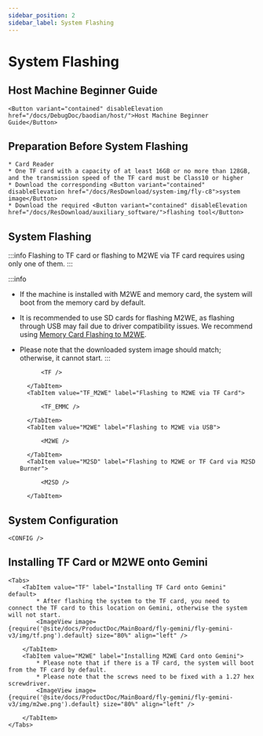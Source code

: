 ```yaml
---
sidebar_position: 2
sidebar_label: System Flashing
---
```




# System Flashing

## Host Machine Beginner Guide

    <Button variant="contained" disableElevation href="/docs/DebugDoc/baodian/host/">Host Machine Beginner Guide</Button>

## Preparation Before System Flashing

    * Card Reader
    * One TF card with a capacity of at least 16GB or no more than 128GB, and the transmission speed of the TF card must be Class10 or higher
    * Download the corresponding <Button variant="contained" disableElevation href="/docs/ResDownload/system-img/fly-c8">system image</Button>
    * Download the required <Button variant="contained" disableElevation href="/docs/ResDownload/auxiliary_software/">flashing tool</Button>

## System Flashing

:::info
Flashing to TF card or flashing to M2WE via TF card requires using only one of them.
:::

:::info
* If the machine is installed with M2WE and memory card, the system will boot from the memory card by default.
* It is recommended to use SD cards for flashing M2WE, as flashing through USB may fail due to driver compatibility issues. We recommend using [Memory Card Flashing to M2WE](https://mellow-next.klipper.cn/docs/ProductDoc/SBC/fly-pi-v2/fly-os).
* Please note that the downloaded system image should match; otherwise, it cannot start.
:::

    <Tabs>
        <TabItem value="TF" label="Flashing to TF Card" default>
            
            <TF />
            
        </TabItem>
        <TabItem value="TF_M2WE" label="Flashing to M2WE via TF Card">
            
            <TF_EMMC />

        </TabItem>
        <TabItem value="M2WE" label="Flashing to M2WE via USB">
            
            <M2WE />

        </TabItem>
        <TabItem value="M2SD" label="Flashing to M2WE or TF Card via M2SD Burner">
            
            <M2SD />

        </TabItem>
    </Tabs>

## System Configuration

    <CONFIG />

## Installing TF Card or M2WE onto Gemini

    <Tabs>
        <TabItem value="TF" label="Installing TF Card onto Gemini" default>
            * After flashing the system to the TF card, you need to connect the TF card to this location on Gemini, otherwise the system will not start.
            <ImageView image={require('@site/docs/ProductDoc/MainBoard/fly-gemini/fly-gemini-v3/img/tf.png').default} size="80%" align="left" />  

        </TabItem>
        <TabItem value="M2WE" label="Installing M2WE Card onto Gemini">
            * Please note that if there is a TF card, the system will boot from the TF card by default.
            * Please note that the screws need to be fixed with a 1.27 hex screwdriver.
            <ImageView image={require('@site/docs/ProductDoc/MainBoard/fly-gemini/fly-gemini-v3/img/m2we.png').default} size="80%" align="left" />  

        </TabItem>
    </Tabs>